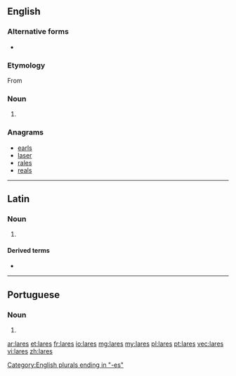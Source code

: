 {{also|Lares|läres}}
==English==

===Alternative forms===
* {{l|en|lars}}

===Etymology===
From {{etyl|la|en}} {{term|lares|lang=la}}

===Noun===
{{head|en|plural}}

# {{plural of|lar|lang=en}}

===Anagrams===
* [[earls#English|earls]]
* [[laser#English|laser]]
* [[rales#English|rales]]
* [[reals#English|reals]]

[[Category:English plurals ending in "-es"]]

----

==Latin==

===Noun===
{{head|la|noun form}}

# {{inflection of|lar||nom|p|lang=la}}

====Derived terms====
* {{l|la|Lares}}

----

==Portuguese==

===Noun===
{{pt-noun-form|m}}

# {{plural of|lar|lang=pt}}

[[ar:lares]]
[[et:lares]]
[[fr:lares]]
[[io:lares]]
[[mg:lares]]
[[my:lares]]
[[pl:lares]]
[[pt:lares]]
[[vec:lares]]
[[vi:lares]]
[[zh:lares]]